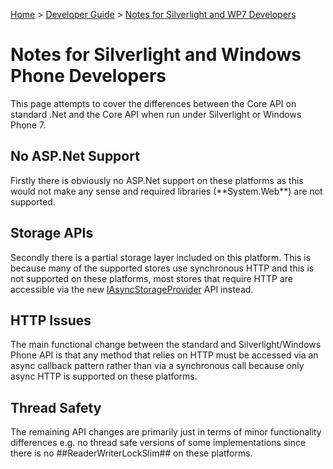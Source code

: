 [[Home]] > [[Developer Guide]] > [[DeveloperGuide/Notes for Silverlight and WP7 Developers|Notes for Silverlight and WP7 Developers]]

= Notes for Silverlight and Windows Phone Developers =

This page attempts to cover the differences between the Core API on standard .Net and the Core API when run under Silverlight or Windows Phone 7.

== No ASP.Net Support ==

Firstly there is obviously no ASP.Net support on these platforms as this would not make any sense and required libraries (**System.Web**) are not supported.

== Storage APIs ==

Secondly there is a partial storage layer included on this platform. This is because many of the supported stores use synchronous HTTP and this is not supported on these platforms, most stores that require HTTP are accessible via the new [[http://www.dotnetrdf.org/api/index.asp?Topic=VDS.RDF.Storage.IAsyncStorageProvider|IAsyncStorageProvider]] API instead.

== HTTP Issues ==

The main functional change between the standard and Silverlight/Windows Phone API is that any method that relies on HTTP must be accessed via an async callback pattern rather than via a synchronous call because only async HTTP is supported on these platforms.

== Thread Safety ==

The remaining API changes are primarily just in terms of minor functionality differences e.g. no thread safe versions of some implementations since there is no ##ReaderWriterLockSlim## on these platforms.